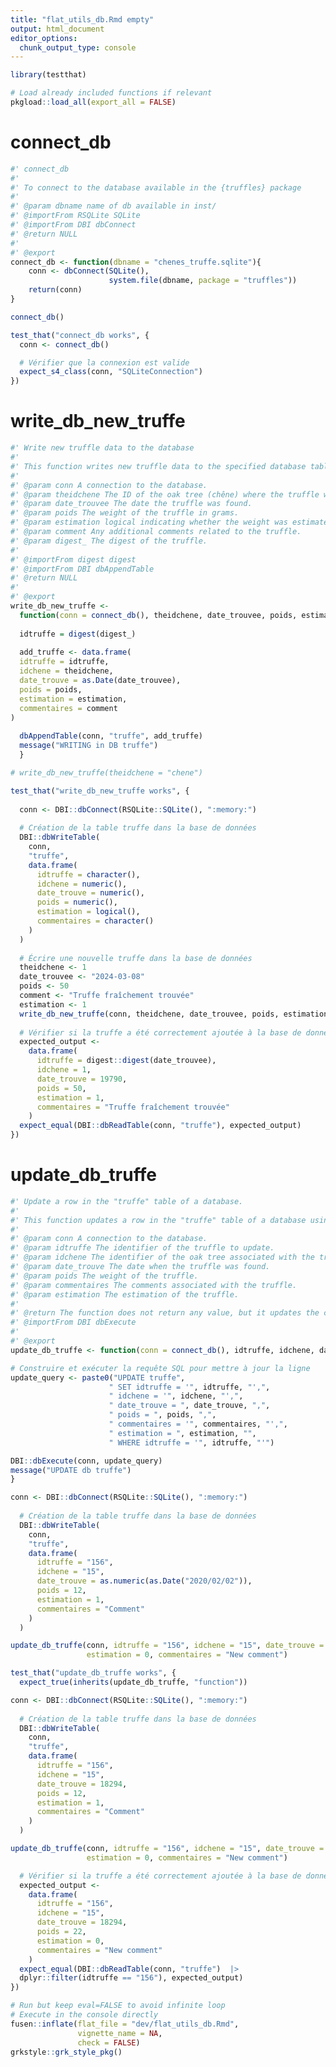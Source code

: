 ```yaml
---
title: "flat_utils_db.Rmd empty"
output: html_document
editor_options: 
  chunk_output_type: console
---
```


```r
library(testthat)
```

```r
# Load already included functions if relevant
pkgload::load_all(export_all = FALSE)
```

# connect_db
    
```r
#' connect_db
#' 
#' To connect to the database available in the {truffles} package
#' 
#' @param dbname name of db available in inst/
#' @importFrom RSQLite SQLite
#' @importFrom DBI dbConnect
#' @return NULL
#' 
#' @export
connect_db <- function(dbname = "chenes_truffe.sqlite"){
    conn <- dbConnect(SQLite(), 
                      system.file(dbname, package = "truffles"))
    return(conn)
}
```
  
```r
connect_db()
```
  
```r
test_that("connect_db works", {
  conn <- connect_db()

  # Vérifier que la connexion est valide
  expect_s4_class(conn, "SQLiteConnection")
})
```

# write_db_new_truffe
    
```r
#' Write new truffle data to the database
#' 
#' This function writes new truffle data to the specified database table.
#' 
#' @param conn A connection to the database.
#' @param theidchene The ID of the oak tree (chêne) where the truffle was found.
#' @param date_trouvee The date the truffle was found.
#' @param poids The weight of the truffle in grams.
#' @param estimation logical indicating whether the weight was estimated or not.
#' @param comment Any additional comments related to the truffle.
#' @param digest_ The digest of the truffle.
#'
#' @importFrom digest digest
#' @importFrom DBI dbAppendTable
#' @return NULL
#' 
#' @export
write_db_new_truffe <-
  function(conn = connect_db(), theidchene, date_trouvee, poids, estimation, comment, digest_ = Sys.time()) {
    
  idtruffe = digest(digest_)
    
  add_truffe <- data.frame(
  idtruffe = idtruffe,
  idchene = theidchene,
  date_trouve = as.Date(date_trouvee),
  poids = poids,
  estimation = estimation,
  commentaires = comment
)
  
  dbAppendTable(conn, "truffe", add_truffe)
  message("WRITING in DB truffe")
  }
```
  
```r
# write_db_new_truffe(theidchene = "chene")
```
  
```r
test_that("write_db_new_truffe works", {
  
  conn <- DBI::dbConnect(RSQLite::SQLite(), ":memory:")
  
  # Création de la table truffe dans la base de données
  DBI::dbWriteTable(
    conn,
    "truffe",
    data.frame(
      idtruffe = character(),
      idchene = numeric(),
      date_trouve = numeric(),
      poids = numeric(),
      estimation = logical(),
      commentaires = character()
    )
  )
  
  # Écrire une nouvelle truffe dans la base de données
  theidchene <- 1
  date_trouvee <- "2024-03-08"
  poids <- 50
  comment <- "Truffe fraîchement trouvée"
  estimation <- 1
  write_db_new_truffe(conn, theidchene, date_trouvee, poids, estimation, comment, digest_ = date_trouvee)
  
  # Vérifier si la truffe a été correctement ajoutée à la base de données
  expected_output <-
    data.frame(
      idtruffe = digest::digest(date_trouvee),
      idchene = 1,
      date_trouve = 19790,
      poids = 50,
      estimation = 1,
      commentaires = "Truffe fraîchement trouvée"
    )
  expect_equal(DBI::dbReadTable(conn, "truffe"), expected_output)
})
```


# update_db_truffe
    
```r
#' Update a row in the "truffe" table of a database.
#'
#' This function updates a row in the "truffe" table of a database using an SQL UPDATE query.
#'
#' @param conn A connection to the database.
#' @param idtruffe The identifier of the truffle to update.
#' @param idchene The identifier of the oak tree associated with the truffle.
#' @param date_trouve The date when the truffle was found.
#' @param poids The weight of the truffle.
#' @param commentaires The comments associated with the truffle.
#' @param estimation The estimation of the truffle.
#'
#' @return The function does not return any value, but it updates the corresponding row in the "truffe" table of the database.
#' @importFrom DBI dbExecute
#' 
#' @export
update_db_truffe <- function(conn = connect_db(), idtruffe, idchene, date_trouve, poids, commentaires, estimation){

# Construire et exécuter la requête SQL pour mettre à jour la ligne
update_query <- paste0("UPDATE truffe",
                      " SET idtruffe = '", idtruffe, "',",
                      " idchene = '", idchene, "',",
                      " date_trouve = ", date_trouve, ",",
                      " poids = ", poids, ",",
                      " commentaires = '", commentaires, "',",
                      " estimation = ", estimation, "",
                      " WHERE idtruffe = '", idtruffe, "'")

DBI::dbExecute(conn, update_query)
message("UPDATE db truffe")
}
```
  
```r

conn <- DBI::dbConnect(RSQLite::SQLite(), ":memory:")
  
  # Création de la table truffe dans la base de données
  DBI::dbWriteTable(
    conn,
    "truffe",
    data.frame(
      idtruffe = "156",
      idchene = "15",
      date_trouve = as.numeric(as.Date("2020/02/02")),
      poids = 12,
      estimation = 1,
      commentaires = "Comment"
    )
  )

update_db_truffe(conn, idtruffe = "156", idchene = "15", date_trouve = as.numeric(as.Date("2020/02/02")), poids = 22, 
                 estimation = 0, commentaires = "New comment")
```
  
```r
test_that("update_db_truffe works", {
  expect_true(inherits(update_db_truffe, "function")) 

conn <- DBI::dbConnect(RSQLite::SQLite(), ":memory:")
  
  # Création de la table truffe dans la base de données
  DBI::dbWriteTable(
    conn,
    "truffe",
    data.frame(
      idtruffe = "156",
      idchene = "15",
      date_trouve = 18294,
      poids = 12,
      estimation = 1,
      commentaires = "Comment"
    )
  )

update_db_truffe(conn, idtruffe = "156", idchene = "15", date_trouve = 18294, poids = 22, 
                 estimation = 0, commentaires = "New comment")

  # Vérifier si la truffe a été correctement ajoutée à la base de données
  expected_output <-
    data.frame(
      idtruffe = "156",
      idchene = "15",
      date_trouve = 18294,
      poids = 22,
      estimation = 0,
      commentaires = "New comment"
    )
  expect_equal(DBI::dbReadTable(conn, "truffe")  |> 
  dplyr::filter(idtruffe == "156"), expected_output)
})
```
  


```r
# Run but keep eval=FALSE to avoid infinite loop
# Execute in the console directly
fusen::inflate(flat_file = "dev/flat_utils_db.Rmd", 
               vignette_name = NA, 
               check = FALSE)
grkstyle::grk_style_pkg()
```
